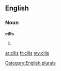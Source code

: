 ==English==

===Noun===
'''cills'''

# {{plural of|[[cill]]}}

[[Category:English plurals]]

[[ar:cills]]
[[fr:cills]]
[[my:cills]]